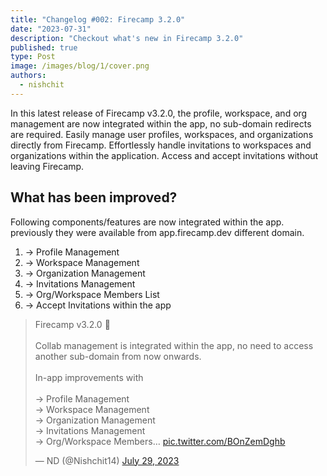 ```yaml
---
title: "Changelog #002: Firecamp 3.2.0"
date: "2023-07-31"
description: "Checkout what's new in Firecamp 3.2.0"
published: true
type: Post
image: /images/blog/1/cover.png
authors:
  - nishchit
---
```


In this latest release of Firecamp v3.2.0, the profile, workspace, and org management are now integrated within the app, no sub-domain redirects are required. Easily manage user profiles, workspaces, and organizations directly from Firecamp. Effortlessly handle invitations to workspaces and organizations within the application. Access and accept invitations without leaving Firecamp.


## What has been improved?
Following components/features are now integrated within the app. previously they were available from app.firecamp.dev different domain. 

1. → Profile Management
2. → Workspace Management
3. → Organization Management
4. → Invitations Management
5. → Org/Workspace Members List
6. → Accept Invitations within the app

<blockquote class="twitter-tweet"><p lang="en" dir="ltr">Firecamp v3.2.0 🎯<br><br>Collab management is integrated within the app, no need to access another sub-domain from now onwards. <br><br>In-app improvements with <br><br>→ Profile Management<br>→ Workspace Management<br>→ Organization Management<br>→ Invitations Management<br>→ Org/Workspace Members… <a href="https://t.co/BOnZemDghb">pic.twitter.com/BOnZemDghb</a></p>&mdash; ND (@Nishchit14) <a href="https://twitter.com/Nishchit14/status/1685270453529755649?ref_src=twsrc%5Etfw">July 29, 2023</a></blockquote> <script async src="https://platform.twitter.com/widgets.js" charset="utf-8"></script>
